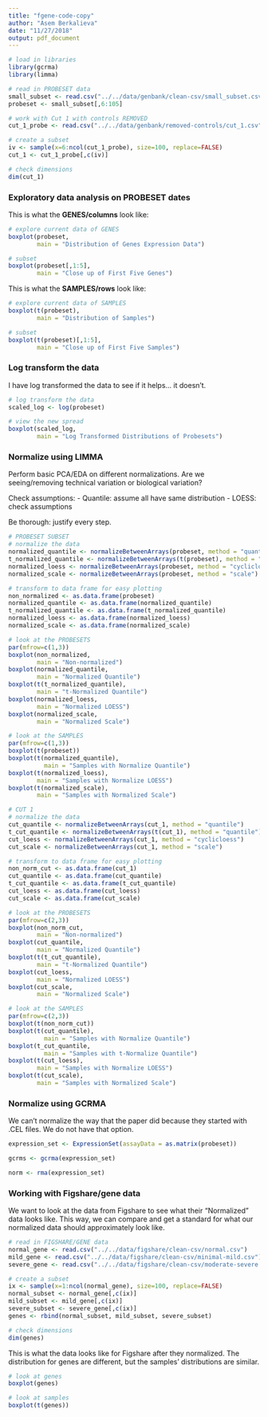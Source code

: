 ```yaml
---
title: "fgene-code-copy"
author: "Asem Berkalieva"
date: "11/27/2018"
output: pdf_document
---
```


``` r
# load in libraries
library(gcrma)
library(limma)

# read in PROBESET data
small_subset <- read.csv("../../data/genbank/clean-csv/small_subset.csv")
probeset <- small_subset[,6:105]

# work with Cut 1 with controls REMOVED
cut_1_probe <- read.csv("../../data/genbank/removed-controls/cut_1.csv")

# create a subset
iv <- sample(x=6:ncol(cut_1_probe), size=100, replace=FALSE)
cut_1 <- cut_1_probe[,c(iv)]

# check dimensions
dim(cut_1)
```

### Exploratory data analysis on PROBESET dates

This is what the **GENES/columns** look like:
``` r
# explore current data of GENES
boxplot(probeset,
        main = "Distribution of Genes Expression Data")

# subset
boxplot(probeset[,1:5],
        main = "Close up of First Five Genes")
```

This is what the **SAMPLES/rows** look like:
``` r
# explore current data of SAMPLES
boxplot(t(probeset),
        main = "Distribution of Samples")

# subset
boxplot(t(probeset)[,1:5],
        main = "Close up of First Five Samples")
```

\newpage

### Log transform the data

I have log transformed the data to see if it helps... it doesn't.

``` r
# log transform the data
scaled_log <- log(probeset)

# view the new spread
boxplot(scaled_log,
        main = "Log Transformed Distributions of Probesets")
```

\newpage

### Normalize using LIMMA

Perform basic PCA/EDA on different normalizations. Are we seeing/removing technical variation or biological variation?  

Check assumptions:
- Quantile: assume all have same distribution
- LOESS: check assumptions

Be thorough: justify every step. 

``` r
# PROBESET SUBSET
# normalize the data
normalized_quantile <- normalizeBetweenArrays(probeset, method = "quantile")
t_normalized_quantile <- normalizeBetweenArrays(t(probeset), method = "quantile")
normalized_loess <- normalizeBetweenArrays(probeset, method = "cyclicloess")
normalized_scale <- normalizeBetweenArrays(probeset, method = "scale")

# transform to data frame for easy plotting
non_normalized <- as.data.frame(probeset)
normalized_quantile <- as.data.frame(normalized_quantile)
t_normalized_quantile <- as.data.frame(t_normalized_quantile)
normalized_loess <- as.data.frame(normalized_loess)
normalized_scale <- as.data.frame(normalized_scale)

# look at the PROBESETS
par(mfrow=c(1,3))
boxplot(non_normalized,
        main = "Non-normalized")
boxplot(normalized_quantile,
        main = "Normalized Quantile")
boxplot(t(t_normalized_quantile),
        main = "t-Normalized Quantile")
boxplot(normalized_loess,
        main = "Normalized LOESS")
boxplot(normalized_scale,
        main = "Normalized Scale")

# look at the SAMPLES
par(mfrow=c(1,3))
boxplot(t(probeset))
boxplot(t(normalized_quantile),
          main = "Samples with Normalize Quantile")
boxplot(t(normalized_loess),
        main = "Samples with Normalize LOESS")
boxplot(t(normalized_scale),
        main = "Samples with Normalized Scale")
```

``` r
# CUT 1 
# normalize the data
cut_quantile <- normalizeBetweenArrays(cut_1, method = "quantile")
t_cut_quantile <- normalizeBetweenArrays(t(cut_1), method = "quantile")
cut_loess <- normalizeBetweenArrays(cut_1, method = "cyclicloess")
cut_scale <- normalizeBetweenArrays(cut_1, method = "scale")

# transform to data frame for easy plotting
non_norm_cut <- as.data.frame(cut_1)
cut_quantile <- as.data.frame(cut_quantile)
t_cut_quantile <- as.data.frame(t_cut_quantile)
cut_loess <- as.data.frame(cut_loess)
cut_scale <- as.data.frame(cut_scale)

# look at the PROBESETS
par(mfrow=c(2,3))
boxplot(non_norm_cut,
        main = "Non-normalized")
boxplot(cut_quantile,
        main = "Normalized Quantile")
boxplot(t(t_cut_quantile),
        main = "t-Normalized Quantile")
boxplot(cut_loess,
        main = "Normalized LOESS")
boxplot(cut_scale,
        main = "Normalized Scale")

# look at the SAMPLES
par(mfrow=c(2,3))
boxplot(t(non_norm_cut))
boxplot(t(cut_quantile),
          main = "Samples with Normalize Quantile")
boxplot(t_cut_quantile,
          main = "Samples with t-Normalize Quantile")
boxplot(t(cut_loess),
        main = "Samples with Normalize LOESS")
boxplot(t(cut_scale),
        main = "Samples with Normalized Scale")
```

\newpage

### Normalize using GCRMA

We can't normalize the way that the paper did because they started with .CEL files. We do not have that option. 

``` r
expression_set <- ExpressionSet(assayData = as.matrix(probeset))

gcrms <- gcrma(expression_set)

norm <- rma(expression_set)

```


### Working with Figshare/gene data

We want to look at the data from Figshare to see what their "Normalized" data looks like. This way, we can compare and get a standard for what our normalized data should approximately look like.

``` r
# read in FIGSHARE/GENE data
normal_gene <- read.csv("../../data/figshare/clean-csv/normal.csv")
mild_gene <- read.csv("../../data/figshare/clean-csv/minimal-mild.csv")
severe_gene <- read.csv("../../data/figshare/clean-csv/moderate-severe.csv")

# create a subset
ix <- sample(x=1:ncol(normal_gene), size=100, replace=FALSE)
normal_subset <- normal_gene[,c(ix)]
mild_subset <- mild_gene[,c(ix)]
severe_subset <- severe_gene[,c(ix)]
genes <- rbind(normal_subset, mild_subset, severe_subset)

# check dimensions
dim(genes)
```

This is what the data looks like for Figshare after they normalized. The distribution for genes are different, but the samples' distributions are similar. 

``` r
# look at genes
boxplot(genes)

# look at samples
boxplot(t(genes))
```








